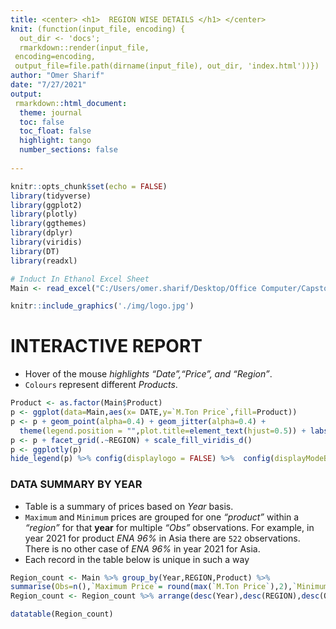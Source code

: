 ```yaml
---
title: <center> <h1>  REGION WISE DETAILS </h1> </center>
knit: (function(input_file, encoding) {
  out_dir <- 'docs';
  rmarkdown::render(input_file,
 encoding=encoding,
 output_file=file.path(dirname(input_file), out_dir, 'index.html'))})
author: "Omer Sharif"
date: "7/27/2021"
output: 
 rmarkdown::html_document:
  theme: journal
  toc: false
  toc_float: false
  highlight: tango
  number_sections: false
    
---
```


```r
knitr::opts_chunk$set(echo = FALSE)
library(tidyverse)
library(ggplot2)
library(plotly)
library(ggthemes)
library(dplyr)
library(viridis)
library(DT)
library(readxl)

# Induct In Ethanol Excel Sheet
Main <- read_excel("C:/Users/omer.sharif/Desktop/Office Computer/Capstone/R Codes/Ethanol Dashboard/Jun 2021/Main.xlsm")

```


```r

knitr::include_graphics('./img/logo.jpg')

```

# INTERACTIVE REPORT

* Hover of the mouse _highlights "Date","Price", and "Region"_. 
* `Colours` represent different _Products_.

```r

Product <- as.factor(Main$Product)
p <- ggplot(data=Main,aes(x= DATE,y=`M.Ton Price`,fill=Product))
p <- p + geom_point(alpha=0.4) + geom_jitter(alpha=0.4) + 
  theme(legend.position = "",plot.title=element_text(hjust=0.5)) + labs(title="REGION WISE ETHANOL PRICES PER METRIC TON - YEAR 2017 TO 2021",x="",y="") 
p <- p + facet_grid(.~REGION) + scale_fill_viridis_d()
p <- ggplotly(p)
hide_legend(p) %>% config(displaylogo = FALSE) %>%  config(displayModeBar = FALSE) 

```

### DATA SUMMARY BY YEAR

* Table is a summary of prices based on _Year_ basis.
* `Maximum` and `Minimum` prices are grouped for one _"product"_ within a _"region"_ for that **year** for multiple _"Obs"_ observations. For example, in year 2021 for product _ENA 96%_ in Asia there are `522` observations. There is no other case of _ENA 96%_ in year 2021 for Asia.
* Each record in the table below is unique in such a way


```r
Region_count <- Main %>% group_by(Year,REGION,Product) %>%
summarise(Obs=n(),`Maximum Price`= round(max(`M.Ton Price`),2),`Minimum Price`=round(min(`M.Ton Price`),2))
Region_count <- Region_count %>% arrange(desc(Year),desc(REGION),desc(Obs))

datatable(Region_count)

```


